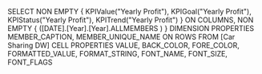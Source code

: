 SELECT NON EMPTY { KPIValue("Yearly Profit"), KPIGoal("Yearly Profit"), KPIStatus("Yearly Profit"), KPITrend("Yearly Profit") } ON COLUMNS, NON EMPTY { ([DATE].[Year].[Year].ALLMEMBERS ) } DIMENSION PROPERTIES MEMBER_CAPTION, MEMBER_UNIQUE_NAME ON ROWS FROM [Car Sharing DW] CELL PROPERTIES VALUE, BACK_COLOR, FORE_COLOR, FORMATTED_VALUE, FORMAT_STRING, FONT_NAME, FONT_SIZE, FONT_FLAGS